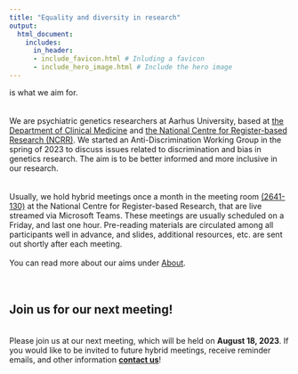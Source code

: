```yaml
---
title: "Equality and diversity in research"
output:
  html_document:
    includes:
      in_header: 
      - include_favicon.html # Inluding a favicon
      - include_hero_image.html # Include the hero image
---
```


is what we aim for.
<br><br><br>
We are psychiatric genetics researchers at Aarhus University, based at 
<a href="https://clin.au.dk/" target="_blank" rel="noopener noreferrer" title="The Department of Clinical Medicine">the Department of Clinical Medicine</a> and 
<a href="https://ncrr.au.dk/" target="_blank" rel="noopener noreferrer" title="The National Centre for Register-based Research">the National Centre for Register-based Research (NCRR)</a>. We started an Anti-Discrimination Working Group in the spring of 2023 to discuss issues related to discrimination and bias in genetics research. The aim is to be better informed and more inclusive in our research.
<br><br><br>
Usually, we hold hybrid meetings once a month in the meeting room 
<a href="https://www.au.dk/om/organisation/find-au/bygningskort?b=2641" target="_blank" rel="noopener noreferrer" title="The National Centre for Register-based Research">(2641-130)</a> at the National Centre for Register-based Research, that are live streamed via Microsoft Teams. These meetings are usually scheduled on a Friday, and last one hour. Pre-reading materials are circulated among all participants well in advance, and slides, additional resources, etc. are sent out shortly after each meeting.
<br><br>
You can read more about our aims under <a href="about.html" title="About the Anti-Discrimination Working Group">About</a>.
<br><br><br>

## Join us for our next meeting!
<br>
Please join us at our next meeting, which will be held on **August 18, 2023**.
If you would like to be invited to future hybrid meetings, receive reminder emails, and other information 
<a href="contact.html" title="Join us!">**contact us**</a>!
